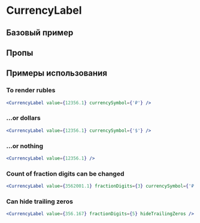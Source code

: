 
<Meta of={CurrencyLabelStories} />

# CurrencyLabel

<Description />

## Базовый пример

<Primary />

## Пропы

<Controls />

## Примеры использования

### To render rubles

```jsx harmony
<CurrencyLabel value={12356.1} currencySymbol={'₽'} />
```

### ...or dollars

```jsx harmony
<CurrencyLabel value={12356.1} currencySymbol={'$'} />
```

### ...or nothing

```jsx harmony
<CurrencyLabel value={12356.1} />
```

### Count of fraction digits can be changed

```jsx harmony
<CurrencyLabel value={3562001.1} fractionDigits={3} currencySymbol={'₽'} />
```

### Can hide trailing zeros

```jsx harmony
<CurrencyLabel value={356.167} fractionDigits={5} hideTrailingZeros />
```
